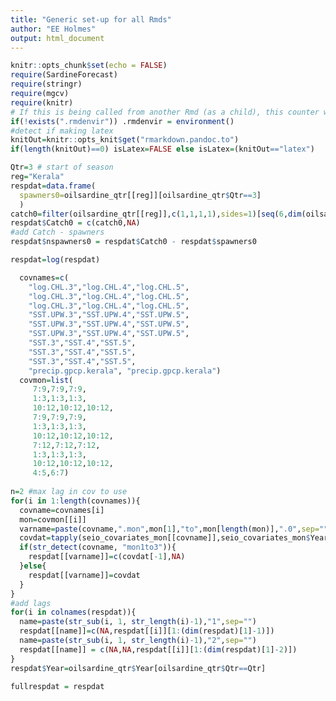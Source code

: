 ```yaml
---
title: "Generic set-up for all Rmds"
author: "EE Holmes"
output: html_document
---
```


```r
knitr::opts_chunk$set(echo = FALSE)
require(SardineForecast)
require(stringr)
require(mgcv)
require(knitr)
# If this is being called from another Rmd (as a child), this counter will exist
if(!exists(".rmdenvir")) .rmdenvir = environment()
#detect if making latex
knitOut=knitr::opts_knit$get("rmarkdown.pandoc.to")
if(length(knitOut)==0) isLatex=FALSE else isLatex=(knitOut=="latex")
```


```r
Qtr=3 # start of season
reg="Kerala"
respdat=data.frame(
  spawners0=oilsardine_qtr[[reg]][oilsardine_qtr$Qtr==3]
  )
catch0=filter(oilsardine_qtr[[reg]],c(1,1,1,1),sides=1)[seq(6,dim(oilsardine_qtr)[1],4)]
respdat$Catch0 = c(catch0,NA)
#add Catch - spawners
respdat$nspawners0 = respdat$Catch0 - respdat$spawners0

respdat=log(respdat)

  covnames=c(
    "log.CHL.3","log.CHL.4","log.CHL.5",
    "log.CHL.3","log.CHL.4","log.CHL.5",
    "log.CHL.3","log.CHL.4","log.CHL.5",
    "SST.UPW.3","SST.UPW.4","SST.UPW.5",
    "SST.UPW.3","SST.UPW.4","SST.UPW.5",
    "SST.UPW.3","SST.UPW.4","SST.UPW.5",
    "SST.3","SST.4","SST.5",
    "SST.3","SST.4","SST.5",
    "SST.3","SST.4","SST.5",
    "precip.gpcp.kerala", "precip.gpcp.kerala")
  covmon=list(
     7:9,7:9,7:9,
     1:3,1:3,1:3,
     10:12,10:12,10:12,
     7:9,7:9,7:9,
     1:3,1:3,1:3,
     10:12,10:12,10:12,
     7:12,7:12,7:12,
     1:3,1:3,1:3,
     10:12,10:12,10:12,
     4:5,6:7)
  
n=2 #max lag in cov to use
for(i in 1:length(covnames)){
  covname=covnames[i]
  mon=covmon[[i]]
  varname=paste(covname,".mon",mon[1],"to",mon[length(mon)],".0",sep="")
  covdat=tapply(seio_covariates_mon[[covname]],seio_covariates_mon$Year,function(x){mean(x[mon],na.rm=TRUE)})
  if(str_detect(covname, "mon1to3")){
    respdat[[varname]]=c(covdat[-1],NA)
  }else{
    respdat[[varname]]=covdat
  }
}
#add lags
for(i in colnames(respdat)){
  name=paste(str_sub(i, 1, str_length(i)-1),"1",sep="")
  respdat[[name]]=c(NA,respdat[[i]][1:(dim(respdat)[1]-1)])
  name=paste(str_sub(i, 1, str_length(i)-1),"2",sep="")
  respdat[[name]] = c(NA,NA,respdat[[i]][1:(dim(respdat)[1]-2)])
}
respdat$Year=oilsardine_qtr$Year[oilsardine_qtr$Qtr==Qtr]

fullrespdat = respdat
```